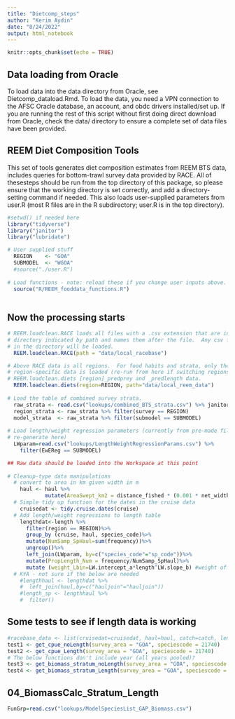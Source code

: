 ---
title: "Dietcomp_steps"
author: "Kerim Aydin"
date: "8/24/2022"
output: html_notebook
---

```{r setup, include=FALSE}
knitr::opts_chunk$set(echo = TRUE)
```

## Data loading from Oracle
To load data into the data directory from Oracle, see Dietcomp_dataload.Rmd.  To load the data, you need a VPN connection to the AFSC Oracle database, an account, and obdc drivers installed/set up.  If you are running the rest of this script without first doing direct download from Oracle, check the data/ directory to ensure a complete set of data files have been provided.

## REEM Diet Composition Tools
This set of tools generates diet composition estimates from REEM BTS data, includes queries for bottom-trawl survey data provided by RACE.  All of thesesteps should be run from the top directory of this package, so please ensure that the working directory is set correctly, and add a directory-setting command if needed.  This also loads user-supplied parameters from user.R (most R files are in the R subdirectory; user.R is in the top directory).
```{r environ}
#setwd() if needed here
library("tidyverse")
library("janitor") 
library("lubridate")

# User supplied stuff
  REGION    <- "GOA"
  SUBMODEL  <- "WGOA"
  #source("./user.R")
  
# Load functions - note: reload these if you change user inputs above.
  source("R/REEM_fooddata_functions.R")
  
```


## Now the processing starts
```{r load_clean_data, eval=FALSE}

# REEM.loadclean.RACE loads all files with a .csv extension that are in the 
# directory indicated by path and names them after the file.  Any csv file
# in the directory will be loaded.
  REEM.loadclean.RACE(path = "data/local_racebase")

# Above RACE data is all regions.  For food habits and strata, only the
# region-specific data is loaded (re-run from here if switching regions).
# REEM.loadclean.diets [region]_predprey and _predlength data.
  REEM.loadclean.diets(region=REGION, path="data/local_reem_data")
  
# Load the table of combined survey strata.  
  raw_strata <- read.csv("lookups/combined_BTS_strata.csv") %>% janitor::clean_names()
  region_strata <- raw_strata %>% filter(survey == REGION)
  model_strata  <- raw_strata %>% filter(submodel == SUBMODEL)
  
# Load length/weight regression parameters (currently from pre-made file, could
# re-generate here)  
  LWparam=read.csv("lookups/LengthWeightRegressionParams.csv") %>%
    filter(EwEReg == SUBMODEL)  

## Raw data should be loaded into the Workspace at this point
  
# Cleanup-type data manipulations
  # convert to area in km given width in m
    haul <- haul %>% 
            mutate(AreaSwept_km2 = distance_fished * (0.001 * net_width)) 
  # Simple tidy up function for the dates in the cruise data  
    cruisedat <- tidy.cruise.dates(cruise) 
  # Add length/weight regressions to length table
    lengthdat<-length %>%
      filter(region == REGION)%>%
      group_by (cruise, haul, species_code)%>%
      mutate(NumSamp_SpHaul=sum(frequency))%>%
      ungroup()%>%
      left_join(LWparam, by=c("species_code"="sp_code"))%>%
      mutate(PropLength_Num = frequency/NumSamp_SpHaul)%>%
      mutate (weight_Lbin=LW.intercept_a*length^LW.slope_b) #weight of fish (sp, haul) in given length bin
  # KYA - not sure if the below are needed  
    #lengthhaul <- lengthdat %>%
    #  left_join(haul,by=c("hauljoin"="hauljoin"))
    #length_sp <- lengthhaul %>%
    #  filter()  
```

## Some tests to see if length data is working
```{r biomass_tests, eval=FALSE}

#racebase_data <- list(cruisedat=cruisedat, haul=haul, catch=catch, lengthdat=lengthdat)
test1 <- get_cpue_noLength(survey_area = "GOA", speciescode = 21740)
test2 <- get_cpue_Length(survey_area = "GOA", speciescode = 21740)
# The below functions don't include year (all years pooled)?
test3 <- get_biomass_stratum_noLength(survey_area = "GOA", speciescode = 21740, strata=model_strata) 
test4 <- get_biomass_stratum_Length(survey_area = "GOA", speciescode = 21740) 
```

## 04_BiomassCalc_Stratum_Length
```{r 04_Biomass, eval=FALSE}
FunGrp=read.csv("lookups/ModelSpeciesList_GAP_Biomass.csv")



```





